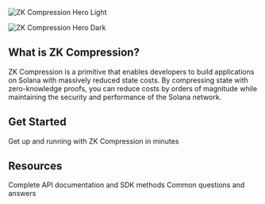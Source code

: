 <img
  className="block dark:hidden"
  src="/images/hero-light.png"
  alt="ZK Compression Hero Light"
/>

<img
  className="hidden dark:block"
  src="/images/hero-dark.png"
  alt="ZK Compression Hero Dark"
/>

## What is ZK Compression?

ZK Compression is a primitive that enables developers to build applications on Solana with massively reduced state costs. By compressing state with zero-knowledge proofs, you can reduce costs by orders of magnitude while maintaining the security and performance of the Solana network.

## Get Started

<CardGroup cols={1}>
  <Card title="Quick Setup" icon="rocket" href="/introduction/setup">
    Get up and running with ZK Compression in minutes
  </Card>
</CardGroup>

## Resources

<CardGroup cols={2}>
  <Card title="API Reference" icon="code" href="/api-reference/json-rpc">
    Complete API documentation and SDK methods
  </Card>
  <Card title="FAQ" icon="circle-question" href="/help/faq">
    Common questions and answers
  </Card>
</CardGroup>
